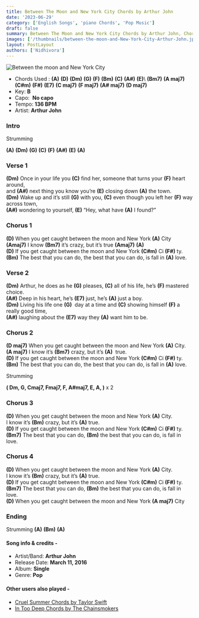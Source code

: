 ```yaml
---
title: Between The Moon and New York City Chords by Arthur John
date: '2023-06-29'
category: ['English Songs', 'piano Chords', 'Pop Music']
draft: false
summary: Between The Moon and New York City Chords by Arthur John, Chords used - (A) (D) (Dm) (G) (F) (Bm) (C) (A#) (E) (Bm7) (A maj7) (C#m) (F#) (E7) (C maj7) (F maj7) (A# maj7) (D maj7), Capo - None, Key - B Major
images: ['/thumbnails/between-the-moon-and-New-York-City-Arthur-John.jpg']
layout: PostLayout
authors: ['Nidhivora']
---
```


![Between the moon and New York City](/thumbnails/between-the-moon-and-New-York-City-Arthur-John.jpg)

- Chords Used : **(A)** **(D)** **(Dm)** **(G)** **(F)** **(Bm)** **(C)** **(A#)** **(E)**\ 
**(Bm7)** **(A maj7)** **(C#m)** **(F#)** **(E7)** **(C maj7)** **(F maj7)** **(A# maj7)** **(D maj7)**
- Key: **B**
- Capo:  **No capo**
- Tempo: **136 BPM**
- Artist: **Arthur John**

### Intro

Strumming

**(A)** **(Dm)** **(G)** **(C)** **(F)** **(A#)** **(E)** **(A)**

### Verse 1

**(Dm)** Once in your life you **(C)** find her, someone that turns your **(F)** heart around,\
and **(A#)** next thing you know you’re **(E)** closing down **(A)** the town.\
**(Dm)** Wake up and it’s still **(G)** with you, **(C)** even though you left her **(F)** way across town,\
**(A#)** wondering to yourself, **(E)** “Hey, what have **(A)** I found?”

### Chorus 1

**(D)** When you get caught between the moon and New York **(A)** City\
**(Amaj7)** I know **(Bm7)** it’s crazy, but it’s true **(Amaj7)** **(A)**\
**(D)** If you get caught between the moon and New York **(C#m)** Ci **(F#)** ty.\
**(Bm)** The best that you can do, the best that you can do, is fall in **(A)** love.

### Verse 2

**(Dm)** Arthur, he does as he **(G)** pleases, **(C)** all of his life, he’s **(F)** mastered choice.\
**(A#)** Deep in his heart, he’s **(E7)** just, he’s **(A)** just a boy.\
**(Dm)** Living his life one **(G)**  day at a time and **(C)** showing himself **(F)** a really good time,\
**(A#)** laughing about the **(E7)** way they **(A)** want him to be.

### Chorus 2

**(D maj7)** When you get caught between the moon and New York **(A)** City.\
**(A maj7)** I know it’s **(Bm7)** crazy, but it’s **(A)**  true.\
**(D)** If you get caught between the moon and New York **(C#m)** Ci **(F#)** ty.\
**(Bm)** The best that you can do, the best that you can do, is fall in **(A)** love.

Strumming

**( Dm, G, Cmaj7, Fmaj7, F, A#maj7, E, A, )** x 2

### Chorus 3

**(D)** When you get caught between the moon and New York **(A)** City.\
I know it’s **(Bm)** crazy, but it’s **(A)** true.\
**(D)** If you get caught between the moon and New York **(C#m)** Ci **(F#)** ty.\
**(Bm7)** The best that you can do, **(Bm)** the best that you can do, is fall in love.

### Chorus 4

**(D)** When you get caught between the moon and New York **(A)** City.\
I know it’s **(Bm)** crazy, but it’s **(A)** true.\
**(D)** If you get caught between the moon and New York **(C#m)** Ci **(F#)** ty.\
**(Bm7)** The best that you can do, **(Bm)** the best that you can do, is fall in love.\
**(D)** When you get caught between the moon and New York **(A maj7)** City

### Ending 

Strumming **(A)** **(Bm)** **(A)**

#### Song info & credits -

- Artist/Band: **Arthur John**
- Release Date: **March 11, 2016**
- Album: **Single**
- Genre: **Pop**

#### Other users also played -

- [Cruel Summer Chords by Taylor Swift](https://www.chordsco.com/chords/cruel-summer-guitar-chords-by-taylor-swift)
- [In Too Deep Chords by The Chainsmokers](https://www.chordsco.com/chords/in-too-deep-chords-by-the-chainsmokers)
